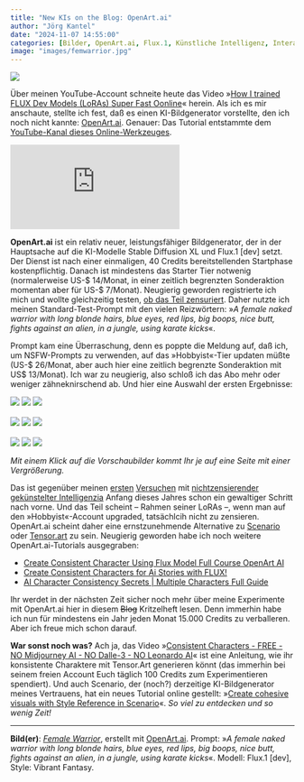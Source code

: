 ```yaml
---
title: "New KIs on the Blog: OpenArt.ai"
author: "Jörg Kantel"
date: "2024-11-07 14:55:00"
categories: [Bilder, OpenArt.ai, Flux.1, Künstliche Intelligenz, Interactive Fiction, Spieleprogrammierung, Scenario, Tensor Art]
image: "images/femwarrior.jpg"
---
```


[![](images/femwarrior-b.jpg)](https://www.flickr.com/photos/schockwellenreiter/54123403675/)

Über meinen YouTube-Account schneite heute das Video »[How I trained FLUX Dev Models (LoRAs) Super Fast Oonline](https://www.youtube.com/watch?v=DKhxLdUVH40)« herein. Als ich es mir anschaute, stellte ich fest, daß es einen KI-Bildgenerator vorstellte, den ich noch nicht kannte: [OpenArt.ai](https://openart.ai/). Genauer: Das Tutorial entstammte dem [YouTube-Kanal dieses Online-Werkzeuges](https://www.youtube.com/@openart_ai).

<iframe class="if16_9" src="https://www.youtube.com/embed/DKhxLdUVH40?si=jEQUXJd9zclYRDff" title="YouTube video player" frameborder="0" allow="accelerometer; autoplay; clipboard-write; encrypted-media; gyroscope; picture-in-picture; web-share" referrerpolicy="strict-origin-when-cross-origin" allowfullscreen></iframe>

**OpenArt.ai** ist ein relativ neuer, leistungsfähiger Bildgenerator, der in der Hauptsache auf die KI-Modelle Stable Diffusion XL und Flux.1 [dev] setzt. Der Dienst ist nach einer einmaligen, 40 Credits bereitstellenden Startphase kostenpflichtig. Danach ist mindestens das Starter Tier notwenig (normalerweise US-\$&nbsp;14/Monat, in einer zeitlich begrenzten Sonderaktion momentan aber für US-\$&nbsp;7/Monat). Neugierig geworden registrierte ich mich und wollte gleichzeitig testen, [ob das Teil zensuriert](https://kantel.github.io/posts/2024011002_ki_ohne_zensor/). Daher nutzte ich meinen Standard-Test-Prompt mit den vielen Reizwörtern: »*A female naked warrior with long blonde hairs, blue eyes, red lips, big boops, nice butt, fights against an alien, in a jungle, using karate kicks*«.

Prompt kam eine Überraschung, denn es poppte die Meldung auf, daß ich, um NSFW-Prompts zu verwenden, auf das »Hobbyist«-Tier updaten müßte (US-\$&nbsp;26/Monat, aber auch hier eine zeitlich begrenzte Sonderaktion mit US\$&nbsp;13/Monat). Ich war zu neugierig, also schloß ich das Abo mehr oder weniger zähneknirschend ab. Und hier eine Auswahl der ersten Ergebnisse: 

[![](images/femwarrior01.jpg)](https://www.flickr.com/photos/schockwellenreiter/54123220903/)&nbsp;[![](images/femwarrior01.jpg)](https://www.flickr.com/photos/schockwellenreiter/54123402505/)&nbsp;[![](images/femwarrior03.jpg)](https://www.flickr.com/photos/schockwellenreiter/54123220918/)<br /><br />
[![](images/femwarrior04.jpg)](https://www.flickr.com/photos/schockwellenreiter/54122947931/)&nbsp;[![](images/femwarrior05.jpg)](https://www.flickr.com/photos/schockwellenreiter/54123283044/)&nbsp;[![](images/femwarrior06.jpg)](https://www.flickr.com/photos/schockwellenreiter/54123403250/)<br /><br />
[![](images/femwarrior07.jpg)](https://www.flickr.com/photos/schockwellenreiter/54122098367/)&nbsp;[![](images/femwarrior07.jpg)](https://www.flickr.com/photos/schockwellenreiter/54123283089/)&nbsp;[![](images/femwarrior09.jpg)](https://www.flickr.com/photos/schockwellenreiter/54122948911/)

*Mit einem Klick auf die Vorschaubilder kommt Ihr je auf eine Seite mit einer Vergrößerung.*

Das ist gegenüber meinen [ersten](https://kantel.github.io/posts/2024011201_scenario_2/) [Versuchen](https://kantel.github.io/posts/2024011401_seaart_tensorart/) mit [nichtzensierender gekünstelter Intelligenzia](https://kantel.github.io/posts/2024011002_ki_ohne_zensor/) Anfang dieses Jahres schon ein gewaltiger Schritt nach vorne. Und das Teil scheint -- Rahmen seiner LoRAs --, wenn man auf den »Hobbyist«-Account upgraded, tatsächlcih nicht zu zensieren. OpenArt.ai scheint daher eine ernstzunehmende Alternative zu [Scenario](http://cognitiones.kantel-chaos-team.de/technikgeschichte/rechnerundnetze/scenario.html) oder [Tensor.art](http://cognitiones.kantel-chaos-team.de/technikgeschichte/rechnerundnetze/tensorart.html) zu sein. Neugierig geworden habe ich noch weitere OpenArt.ai-Tutorials ausgegraben:

- [Create Consistent Character Using Flux Model Full Course OpenArt AI](https://www.youtube.com/watch?v=O_KIAs3uEZY)
- [Create Consistent Characters for Ai Stories with FLUX!](https://www.youtube.com/watch?v=5Z8fwEeWfRg)
- [AI Character Consistency Secrets | Multiple Characters Full Guide](https://www.youtube.com/watch?v=C4kvyCb4hmI)

Ihr werdet in der nächsten Zeit sicher noch mehr über meine Experimente mit OpenArt.ai hier in diesem ~~Blog~~ Kritzelheft lesen. Denn immerhin habe ich nun für mindestens ein Jahr jeden Monat 15.000&nbsp;Credits zu verballeren. Aber ich freue mich schon darauf.

**War sonst noch was?** Ach ja, das Video »[Consistent Characters - FREE - NO Midjourney AI - NO Dalle-3 - NO Leonardo AI](https://www.youtube.com/watch?v=uaCSCbPo2Aw)« ist eine Anleitung, wie ihr konsistente Charaktere mit Tensor.Art generieren könnt (das immerhin bei seinem freien Account Euch täglich 100&nbsp;Credits zum Experimentieren spendiert). Und auch Scenario, der (noch?) derzeitige KI-Bildgenerator meines Vertrauens, hat ein neues Tutorial online gestellt: »[Create cohesive visuals with Style Reference in Scenario](https://www.youtube.com/watch?v=m4DYYwen9-I)«. *So viel zu entdecken und so wenig Zeit!*

---

**Bild(er)**: *[Female Warrior](https://www.flickr.com/photos/schockwellenreiter/54123403675/)*, erstellt mit [OpenArt.ai](https://openart.ai/home). Prompt: »*A female naked warrior with long blonde hairs, blue eyes, red lips, big boops, nice butt, fights against an alien, in a jungle, using karate kicks*«. Modell: Flux.1 [dev], Style: Vibrant Fantasy.